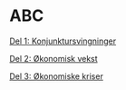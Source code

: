 
# ABC 

[Del 1: Konjunktursvingninger](seminar_del1.html)

[Del 2: Økonomisk vekst]()

[Del 3: Økonomiske kriser]()

